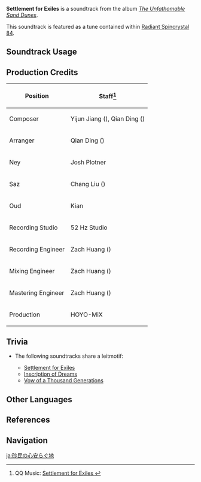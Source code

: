 {{Soundtrack Infobox
|image          = The Unfathomable Sand Dunes.png
|album          = The Unfathomable Sand Dunes
|disc           = 2
|number         = 55
|featured       =
|featured2      =
|featured3      =
|featured_disc  =
|featured_disc2 =
|featured_disc3 =
|youtube_id     = 6CQTeYKgL7c
|spotify_id     = 42jHxKoykkB4ilxRcvCO9H
|previous       = Wind of Tranquility
|next           = Inscription of Dreams
}}
'''Settlement for Exiles''' is a soundtrack from the album ''[[The Unfathomable Sand Dunes]]''.

This soundtrack is featured as a tune contained within [[Radiant Spincrystal 84]].

==Soundtrack Usage==
{{Soundtrack Usage
|quest    = 
|location = Aaru Village//day
|domain   = 
|eventgameplay = Chords of the Forest//minigame result
|teapot   = 84
}}

==Production Credits==
{| class="wikitable"
! Position
! Staff<ref>QQ Music: [https://y.qq.com/n/ryqq/songDetail/002Ba7K510ESmN Settlement for Exiles {{zh|沙民的庇护所}}]</ref>
|-
! Composer
| Yijun Jiang ({{zh|姜以君}}), Qian Ding ({{zh|丁谦}})
|-
! Arranger
| Qian Ding ({{zh|丁谦}})
|-
! Ney
| Josh Plotner
|-
! Saz
| Chang Liu ({{zh|刘耳朵}})
|-
! Oud
| Kian
|-
! Recording Studio
| 52&nbsp;Hz Studio
|-
! Recording Engineer
| Zach Huang ({{zh|黄巍}})
|-
! Mixing Engineer
| Zach Huang ({{zh|黄巍}})
|-
! Mastering Engineer
| Zach Huang ({{zh|黄巍}})
|-
! Production
| HOYO-MiX
|}
<!--
==Gallery==
<gallery>
</gallery>
-->

==Trivia==
* <section begin="AaruLeitmotif2" />The following soundtracks share a leitmotif:
** [[Settlement for Exiles]]
** [[Inscription of Dreams]]
** [[Vow of a Thousand Generations]] <section end="AaruLeitmotif2" />

==Other Languages==
{{Other Languages
|en      = Settlement for Exiles
|zhs     = 沙民的庇护所
|zhs_rm  = Shāmín de Bìhùsuǒ
|zht     = 沙民的庇護所
|zht_rm  = Shāmín de Bìhùsuǒ
|zh_tl   = Refuge of the Desert-Dwellers
|ja      = 砂民の心安らぐ地
|ja_rm   = Samin no Kokoro Yasuragu Chi{{assumed}}
|ja_tl   = 
|ko      = Settlement for Exiles`<ref name="RS">{{Ref/Item|Radiant Spincrystal 84|note=Korean, Spanish, French, Russian, Thai, Vietnamese, German, Indonesian, Portuguese, Turkish, Italian}}</ref>`
|es      = Settlement for Exiles<ref name="RS" />
|fr      = Settlement for Exiles<ref name="RS" />
|ru      = Settlement for Exiles<ref name="RS" />
|th      = Settlement for Exiles<ref name="RS" />
|vi      = Nơi Bảo Hộ Sa Mạc<ref name="RS" />
|vi_tl   = 
|de      = Settlement for Exiles<ref name="RS" />
|id      = Settlement for Exiles<ref name="RS" />
|pt      = Settlement for Exiles<ref name="RS" />
|tr      = Settlement for Exiles<ref name="RS" />
|it      = Settlement for Exiles<ref name="RS" />
}}

==References==
{{Reflist}}

==Navigation==
{{Soundtrack Navbox|The Unfathomable Sand Dunes}}

[[ja:砂民の心安らぐ地]]
